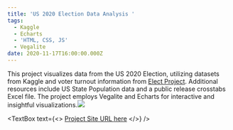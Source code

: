 ```yaml
---
title: 'US 2020 Election Data Analysis '
tags:
  - Kaggle
  - Echarts
  - 'HTML, CSS, JS'
  - Vegalite
date: 2020-11-17T16:00:00.000Z
---
```


This project visualizes data from the US 2020 Election, utilizing datasets from Kaggle and voter turnout information from [Elect Project](http://www.electproject.org/home/voter-turnout/voter-turnout-data). Additional resources include US State Population data and a public release crosstabs Excel file. The project employs Vegalite and Echarts for interactive and insightful visualizations.![](/vegalite-us.png)

<TextBox
  text={<>
    [Project Site URL ]()[here](https://shanteru.github.io/us-election-vis/)
  </>}
/>

